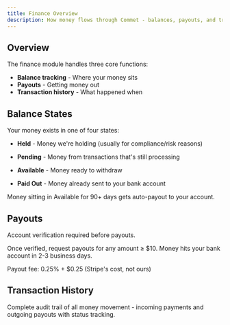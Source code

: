 ```yaml
---
title: Finance Overview
description: How money flows through Commet - balances, payouts, and transactions
---
```



## Overview

The finance module handles three core functions:

* **Balance tracking** - Where your money sits
* **Payouts** - Getting money out
* **Transaction history** - What happened when

## Balance States

Your money exists in one of four states:

* **Held** - Money we're holding (usually for compliance/risk reasons)

* **Pending** - Money from transactions that's still processing

* **Available** - Money ready to withdraw

* **Paid Out** - Money already sent to your bank account

<Callout type="warning">
Money sitting in Available for 90+ days gets auto-payout to your account.
</Callout>

## Payouts

<Callout type="info">
Account verification required before payouts.
</Callout>

Once verified, request payouts for any amount ≥ $10. Money hits your bank account in 2-3 business days.

<Callout type="info">
Payout fee: 0.25% + $0.25 (Stripe's cost, not ours)
</Callout>

## Transaction History

Complete audit trail of all money movement - incoming payments and outgoing payouts with status tracking.
